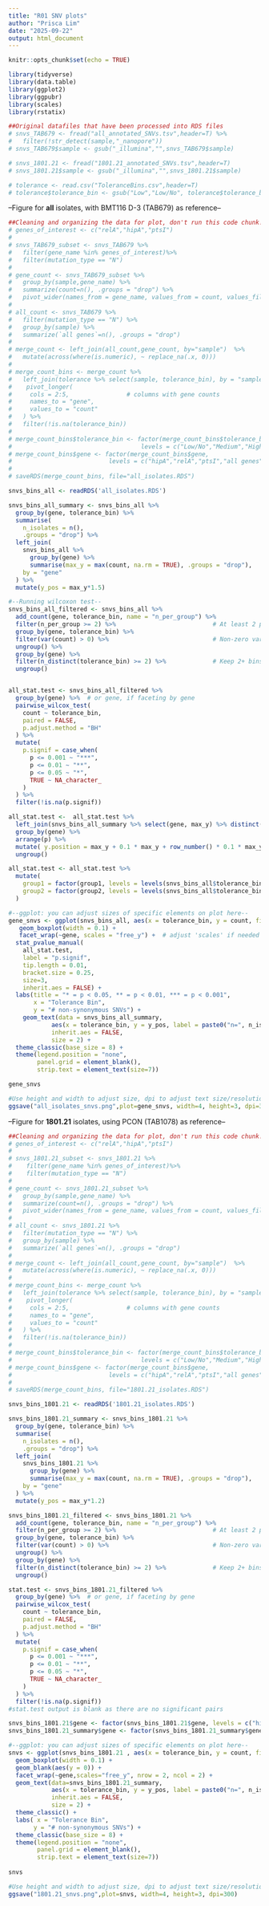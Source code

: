 ---
title: "R01 SNV plots"
author: "Prisca Lim"
date: "2025-09-22"
output: html_document
---

```{r setup, include=FALSE}
knitr::opts_chunk$set(echo = TRUE)

library(tidyverse)
library(data.table)
library(ggplot2)
library(ggpubr)
library(scales)
library(rstatix)
```


```{r}
##Original datafiles that have been processed into RDS files
# snvs_TAB679 <- fread("all_annotated_SNVs.tsv",header=T) %>%
#   filter(!str_detect(sample,"_nanopore"))
# snvs_TAB679$sample <- gsub("_illumina","",snvs_TAB679$sample)

# snvs_1801.21 <- fread("1801.21_annotated_SNVs.tsv",header=T)
# snvs_1801.21$sample <- gsub("_illumina","",snvs_1801.21$sample)

# tolerance <- read.csv("ToleranceBins.csv",header=T)
# tolerance$tolerance_bin <- gsub("Low","Low/No", tolerance$tolerance_bin)
```

--Figure for **all** isolates, with BMT116 D-3 (TAB679) as reference--
```{r}
##Cleaning and organizing the data for plot, don't run this code chunk!
# genes_of_interest <- c("relA","hipA","ptsI")
# 
# snvs_TAB679_subset <- snvs_TAB679 %>%
#   filter(gene_name %in% genes_of_interest)%>%
#   filter(mutation_type == "N")
# 
# gene_count <- snvs_TAB679_subset %>%
#   group_by(sample,gene_name) %>%
#   summarize(count=n(), .groups = "drop") %>%
#   pivot_wider(names_from = gene_name, values_from = count, values_fill = 0)
# 
# all_count <- snvs_TAB679 %>%
#   filter(mutation_type == "N") %>%
#   group_by(sample) %>%
#   summarize(`all genes`=n(), .groups = "drop")
# 
# merge_count <- left_join(all_count,gene_count, by="sample")  %>%
#   mutate(across(where(is.numeric), ~ replace_na(.x, 0)))
# 
# merge_count_bins <- merge_count %>%
#   left_join(tolerance %>% select(sample, tolerance_bin), by = "sample")  %>%
#    pivot_longer(
#     cols = 2:5,                # columns with gene counts
#     names_to = "gene",
#     values_to = "count"
#   ) %>%
#   filter(!is.na(tolerance_bin))
# 
# merge_count_bins$tolerance_bin <- factor(merge_count_bins$tolerance_bin,
#                                    levels = c("Low/No","Medium","High"))
# merge_count_bins$gene <- factor(merge_count_bins$gene,
#                           levels = c("hipA","relA","ptsI","all genes"))
# 
# saveRDS(merge_count_bins, file="all_isolates.RDS")
```

```{r}
snvs_bins_all <- readRDS('all_isolates.RDS')

snvs_bins_all_summary <- snvs_bins_all %>%
  group_by(gene, tolerance_bin) %>%
  summarise(
    n_isolates = n(),
    .groups = "drop") %>%
  left_join(
    snvs_bins_all %>%
      group_by(gene) %>%
      summarise(max_y = max(count, na.rm = TRUE), .groups = "drop"),
    by = "gene"
  ) %>%
  mutate(y_pos = max_y*1.5)  

#--Running wilcoxon test--
snvs_bins_all_filtered <- snvs_bins_all %>%
  add_count(gene, tolerance_bin, name = "n_per_group") %>%
  filter(n_per_group >= 2) %>%                           # At least 2 per bin
  group_by(gene, tolerance_bin) %>%
  filter(var(count) > 0) %>%                             # Non-zero variance
  ungroup() %>%
  group_by(gene) %>%
  filter(n_distinct(tolerance_bin) >= 2) %>%             # Keep 2+ bins
  ungroup()


all_stat.test <- snvs_bins_all_filtered %>%
  group_by(gene) %>%  # or gene, if faceting by gene
  pairwise_wilcox_test(
    count ~ tolerance_bin,
    paired = FALSE,             
    p.adjust.method = "BH"
  ) %>%
  mutate(
    p.signif = case_when(
      p <= 0.001 ~ "***",
      p <= 0.01 ~ "**",
      p <= 0.05 ~ "*",
      TRUE ~ NA_character_    
    )
  ) %>%
  filter(!is.na(p.signif))  

all_stat.test <-  all_stat.test %>%
  left_join(snvs_bins_all_summary %>% select(gene, max_y) %>% distinct(), by = "gene") %>%
  group_by(gene) %>%
  arrange(p) %>%
  mutate( y.position = max_y + 0.1 * max_y + row_number() * 0.1 * max_y) %>%
  ungroup()

all_stat.test <- all_stat.test %>%
  mutate(
    group1 = factor(group1, levels = levels(snvs_bins_all$tolerance_bin)),
    group2 = factor(group2, levels = levels(snvs_bins_all$tolerance_bin))
  )

#--ggplot: you can adjust sizes of specific elements on plot here--
gene_snvs <- ggplot(snvs_bins_all, aes(x = tolerance_bin, y = count, fill = tolerance_bin )) +
   geom_boxplot(width = 0.1) +
   facet_wrap(~gene, scales = "free_y") +  # adjust 'scales' if needed
  stat_pvalue_manual(
    all_stat.test,
    label = "p.signif",
    tip.length = 0.01,
    bracket.size = 0.25,
    size=3,
    inherit.aes = FALSE) +
  labs(title = "* = p < 0.05, ** = p < 0.01, *** = p < 0.001",
       x = "Tolerance Bin",
       y = "# non-synonymous SNVs") +
    geom_text(data = snvs_bins_all_summary,
            aes(x = tolerance_bin, y = y_pos, label = paste0("n=", n_isolates)),
            inherit.aes = FALSE,
            size = 2) +
  theme_classic(base_size = 8) +
  theme(legend.position = "none", 
        panel.grid = element_blank(), 
        strip.text = element_text(size=7))

gene_snvs

#Use height and width to adjust size, dpi to adjust text size/resolution for entire figure
ggsave("all_isolates_snvs.png",plot=gene_snvs, width=4, height=3, dpi=300)
```

--Figure for **1801.21** isolates, using PCON (TAB1078) as reference--
```{r}
##Cleaning and organizing the data for plot, don't run this code chunk!
# genes_of_interest <- c("relA","hipA","ptsI")
# 
# snvs_1801.21_subset <- snvs_1801.21 %>%
#    filter(gene_name %in% genes_of_interest)%>%
#    filter(mutation_type == "N")
# 
# gene_count <- snvs_1801.21_subset %>%
#   group_by(sample,gene_name) %>%
#   summarize(count=n(), .groups = "drop") %>%
#   pivot_wider(names_from = gene_name, values_from = count, values_fill = 0)
# 
# all_count <- snvs_1801.21 %>%
#   filter(mutation_type == "N") %>%
#   group_by(sample) %>%
#   summarize(`all genes`=n(), .groups = "drop")
# 
# merge_count <- left_join(all_count,gene_count, by="sample")  %>%
#   mutate(across(where(is.numeric), ~ replace_na(.x, 0)))
# 
# merge_count_bins <- merge_count %>%
#   left_join(tolerance %>% select(sample, tolerance_bin), by = "sample")  %>%
#    pivot_longer(
#     cols = 2:5,                # columns with gene counts
#     names_to = "gene",
#     values_to = "count"
#   ) %>%
#   filter(!is.na(tolerance_bin))
# 
# merge_count_bins$tolerance_bin <- factor(merge_count_bins$tolerance_bin,
#                                    levels = c("Low/No","Medium","High"))
# merge_count_bins$gene <- factor(merge_count_bins$gene,
#                           levels = c("hipA","relA","ptsI","all genes"))
# 
# saveRDS(merge_count_bins, file="1801.21_isolates.RDS")
```

```{r}
snvs_bins_1801.21 <- readRDS('1801.21_isolates.RDS')

snvs_bins_1801.21_summary <- snvs_bins_1801.21 %>%
  group_by(gene, tolerance_bin) %>%
  summarise(
    n_isolates = n(),
    .groups = "drop") %>%
  left_join(
    snvs_bins_1801.21 %>%
      group_by(gene) %>%
      summarise(max_y = max(count, na.rm = TRUE), .groups = "drop"),
    by = "gene"
  ) %>%
  mutate(y_pos = max_y*1.2)  

snvs_bins_1801.21_filtered <- snvs_bins_1801.21 %>%
  add_count(gene, tolerance_bin, name = "n_per_group") %>%
  filter(n_per_group >= 2) %>%                           # At least 2 per bin
  group_by(gene, tolerance_bin) %>%
  filter(var(count) > 0) %>%                             # Non-zero variance
  ungroup() %>%
  group_by(gene) %>%
  filter(n_distinct(tolerance_bin) >= 2) %>%             # Keep 2+ bins
  ungroup()

stat.test <- snvs_bins_1801.21_filtered %>%
  group_by(gene) %>%  # or gene, if faceting by gene
  pairwise_wilcox_test(
    count ~ tolerance_bin,
    paired = FALSE,             
    p.adjust.method = "BH"
  ) %>%
  mutate(
    p.signif = case_when(
      p <= 0.001 ~ "***",
      p <= 0.01 ~ "**",
      p <= 0.05 ~ "*",
      TRUE ~ NA_character_    
    )
  ) %>%
  filter(!is.na(p.signif))  
#stat.test output is blank as there are no significant pairs

snvs_bins_1801.21$gene <- factor(snvs_bins_1801.21$gene, levels = c("hipA","relA","ptsI","all genes"))
snvs_bins_1801.21_summary$gene <- factor(snvs_bins_1801.21_summary$gene, levels = c("hipA","relA","ptsI","all genes"))

#--ggplot: you can adjust sizes of specific elements on plot here--
snvs <- ggplot(snvs_bins_1801.21 , aes(x = tolerance_bin, y = count, fill = tolerance_bin )) +
  geom_boxplot(width = 0.1) +
  geom_blank(aes(y = 0)) +
  facet_wrap(~gene,scales="free_y", nrow = 2, ncol = 2) +
  geom_text(data=snvs_bins_1801.21_summary,
            aes(x = tolerance_bin, y = y_pos, label = paste0("n=", n_isolates)),
            inherit.aes = FALSE,
            size = 2) +
  theme_classic() +
  labs( x = "Tolerance Bin",
       y = "# non-synonymous SNVs") +
  theme_classic(base_size = 8) +
  theme(legend.position = "none", 
        panel.grid = element_blank(), 
        strip.text = element_text(size=7))
  
snvs

#Use height and width to adjust size, dpi to adjust text size/resolution for entire figure
ggsave("1801.21_snvs.png",plot=snvs, width=4, height=3, dpi=300)
```

